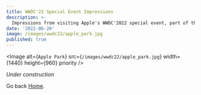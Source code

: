 ```yaml
---
title: WWDC'22 Special Event Impressions
description: >-
  Impressions from visiting Apple's WWDC'2022 special event, part of the WWDC'22 conference.
date: '2022-06-20'
image: /images/wwdc22/apple_park.jpg
published: true
---
```


<Image
  alt={`Apple Park`}
  src={`/images/wwdc22/apple_park.jpg`}
  width={1440}
  height={960}
  priority
/>

_Under construction_

<!-- ## How it's all started

As I've had a chance to visit WWDC before, I could not resist to register this year for the (this time free) on-site so-called Special Event for the hell of it. -->

Go back [Home](/).
